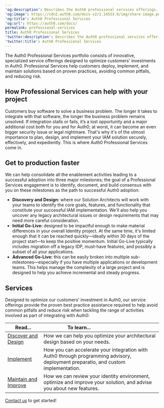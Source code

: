 ---
'og:description': Describes the Auth0 professional services offerings.
'og:image': https://cdn2.auth0.com/docs-v2/1.14553.0/img/share-image.png
'og:title': Auth0 Professional Services
'og:url': https://auth0.com/docs/
permalink: professional-services
title: Auth0 Professional Services
'twitter:description': Describes the Auth0 professional services offerings.
'twitter:title': Auth0 Professional Services
---
The Auth0 Professional Services portfolio consists of innovative, specialized service offerings designed to optimize customers' investments in Auth0. Professional Services help customers deploy, implement, and maintain solutions based on proven practices, avoiding common pitfalls, and reducing risk.

## How Professional Services can help with your project

Customers buy software to solve a business problem. The longer it takes to integrate with that software, the longer the business problem remains unsolved. If integration stalls or fails, it’s a lost opportunity and a major additional cost both for you and for Auth0; at worst, it can become an even bigger security issue or legal nightmare. That's why it's of the utmost importance to plan, design, and implement your IAM solution securely, effectively, and expediently. This is where Auth0 Professional Services come in.

## Get to production faster

We can help consolidate all the enablement activities leading to a successful adoption into three major milestones; the goal of a Professional Services engagement is to identify, document, and build consensus with you on these milestones as the path to successful Auth0 adoption:

* **Discovery and Design:** where our Solution Architects will work with your teams to identify the core goals, features, and functionality that constitute your successful IAM implementation. We'll also help you uncover any legacy architectural issues or design requirements that may need more careful consideration.
* **Initial Go-Live:** designed to be impactful enough to make material differences in your overall Identity project. At the same time, it's limited enough that it can be reached quickly—ideally within 30 days of the project start—to keep the positive momentum. Initial Go-Live typically includes migration off a legacy <Tooltip tip="Identity Provider (IdP): Service that stores and manages digital identities." cta="View Glossary" href="/docs/glossary?term=IDP">IDP</Tooltip>, must-have features, and possibly a subset of all your applications.
* **Advanced Go-Live:** this can be easily broken into multiple sub-milestones—especially if you have multiple applications or development teams. This helps manage the complexity of a large project and is designed to help you achieve incremental and steady progress.

## Services

Designed to optimize our customers' investment in Auth0, our service offerings provide the proven best practice assistance required to help avoid common pitfalls and reduce risk when tackling the range of activities involved as part of integrating with Auth0:

<table class="table"><thead>
<tr>
<th><strong>Read...</strong></th>
<th><strong>To learn...</strong>                                </th>
</tr>
</thead>
<tbody>
<tr>
<td><a href="/docs/get-started/professional-services/discover-design">Discover and Design</a></td>
<td>How we can help you optimize your architectural design based on your needs.</td>
</tr>
<tr>
<td><a href="/docs/get-started/professional-services/implement">Implement</a></td>
<td>How you can accelerate your integration with Auth0 through programming advisory, deployment preparatio, and custom implementation.</td>
</tr>
<tr>
<td><a href="/docs/get-started/professional-services/maintain-improve">Maintain and Improve</a></td>
<td>How we can review your identity environment, optimize and improve your solution, and advise you about new features.</td>
</tr>
</tbody>
</table>

[Contact us](https://auth0.com/contact-us) to get started!